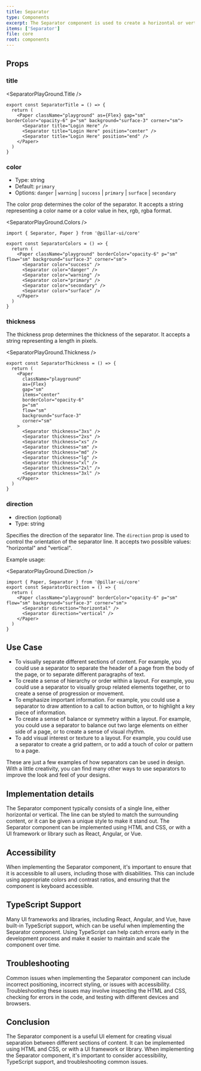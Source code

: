 ```yaml
---
title: Separator
type: Components
excerpt: The Separator component is used to create a horizontal or vertical line.
items: ['Separator']
file: core
root: components
---
```


## Props

### title

<SeparatorPlayGround.Title />

```tsx
export const SeparatorTitle = () => {
  return (
    <Paper className="playground" as={Flex} gap="sm" borderColor="opacity-6" p="sm" background="surface-3" corner="sm">
      <Separator title="Login Here" />
      <Separator title="Login Here" position="center" />
      <Separator title="Login Here" position="end" />
    </Paper>
  )
}
```

### color

- Type: string
- Default: `primary`
- Options: `danger` | `warning` | `success` | `primary` | `surface` | `secondary`

The color prop determines the color of the separator. It accepts a string representing a color name or a color value in hex, rgb, rgba format.

<SeparatorPlayGround.Colors />

```tsx showLineNumbers title='_App.tsx'
import { Separator, Paper } from '@pillar-ui/core'

export const SeparatorColors = () => {
  return (
    <Paper className="playground" borderColor="opacity-6" p="sm" flow="sm" background="surface-3" corner="sm">
      <Separator color="success" />
      <Separator color="danger" />
      <Separator color="warning" />
      <Separator color="primary" />
      <Separator color="secondary" />
      <Separator color="surface" />
    </Paper>
  )
}
```

### thickness

The thickness prop determines the thickness of the separator. It accepts a string representing a length in pixels.

<SeparatorPlayGround.Thickness />

```tsx showLineNumbers title='_App.tsx'
export const SeparatorThickness = () => {
  return (
    <Paper
      className="playground"
      as={Flex}
      gap="sm"
      items="center"
      borderColor="opacity-6"
      p="sm"
      flow="sm"
      background="surface-3"
      corner="sm"
    >
      <Separator thickness="3xs" />
      <Separator thickness="2xs" />
      <Separator thickness="xs" />
      <Separator thickness="sm" />
      <Separator thickness="md" />
      <Separator thickness="lg" />
      <Separator thickness="xl" />
      <Separator thickness="2xl" />
      <Separator thickness="3xl" />
    </Paper>
  )
}
```

### direction

- direction (optional)
- Type: string

Specifies the direction of the separator line.
The `direction` prop is used to control the orientation of the separator line. It accepts two possible values: "horizontal" and "vertical".

Example usage:

<SeparatorPlayGround.Direction />

```tsx
import { Paper, Separator } from '@pillar-ui/core'
export const SeparatorDirection = () => {
  return (
    <Paper className="playground" borderColor="opacity-6" p="sm" flow="sm" background="surface-3" corner="sm">
      <Separator direction="horizontal" />
      <Separator direction="vertical" />
    </Paper>
  )
}
```

## Use Case

- To visually separate different sections of content. For example, you could use a separator to separate the header of a page from the body of the page, or to separate different paragraphs of text.
- To create a sense of hierarchy or order within a layout. For example, you could use a separator to visually group related elements together, or to create a sense of progression or movement.
- To emphasize important information. For example, you could use a separator to draw attention to a call to action button, or to highlight a key piece of information.
- To create a sense of balance or symmetry within a layout. For example, you could use a separator to balance out two large elements on either side of a page, or to create a sense of visual rhythm.
- To add visual interest or texture to a layout. For example, you could use a separator to create a grid pattern, or to add a touch of color or pattern to a page.

These are just a few examples of how separators can be used in design. With a little creativity, you can find many other ways to use separators to improve the look and feel of your designs.

## Implementation details

The Separator component typically consists of a single line, either horizontal or vertical. The line can be styled to match the surrounding content, or it can be given a unique style to make it stand out. The Separator component can be implemented using HTML and CSS, or with a UI framework or library such as React, Angular, or Vue.

## Accessibility

When implementing the Separator component, it's important to ensure that it is accessible to all users, including those with disabilities. This can include using appropriate colors and contrast ratios, and ensuring that the component is keyboard accessible.

## TypeScript Support

Many UI frameworks and libraries, including React, Angular, and Vue, have built-in TypeScript support, which can be useful when implementing the Separator component. Using TypeScript can help catch errors early in the development process and make it easier to maintain and scale the component over time.

## Troubleshooting

Common issues when implementing the Separator component can include incorrect positioning, incorrect styling, or issues with accessibility. Troubleshooting these issues may involve inspecting the HTML and CSS, checking for errors in the code, and testing with different devices and browsers.

## Conclusion

The Separator component is a useful UI element for creating visual separation between different sections of content. It can be implemented using HTML and CSS, or with a UI framework or library. When implementing the Separator component, it's important to consider accessibility, TypeScript support, and troubleshooting common issues.
